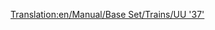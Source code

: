 [[Translation:en/Manual/Base Set/Trains/UU '37']]
{{it/Manuale/Set base/Treni/StatLocomotive|Image=[[File:en/Manual/Base Set/Trains/Uu37.png]]
|Name=UU "37"
|Costo=39.842
|Velocità=144
|Peso=101 
|Potenza=1.305
|Sforzo=29.877 
|Kn=239
|Annuale=3.656
|Progettata=1959
|Vita=20
|Clima=
*Temperato  
|Descrizione=Questa locomotiva ha il primo motore diesel davvero utile, questa potente "traina carichi" sarà il pezzo forte della tua azienda per molti anni a venire. È veloce come le migliori motrici a vapore ed ha un'eccellente potenza, rendendola adatta per trainare treni lunghi e pesanti.
|Real-life=Questa è la versione rinominata della [http://en.wikipedia.org/wiki/British_Rail_Class_37 British Rail Class 37].
}}
